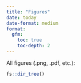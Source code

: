 ```yaml
---
title: "Figures"
date: today
date-format: medium
format: 
  gfm:
    toc: true
    toc-depth: 2
---
```


All figures (.png, .pdf, etc.):


```r
fs::dir_tree()
```
